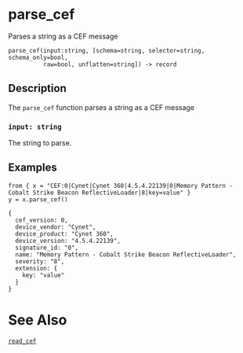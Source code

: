
# parse_cef

Parses a string as a CEF message

```tql
parse_cef(input:string, [schema=string, selector=string, schema_only=bool,
          raw=bool, unflatten=string]) -> record
```

## Description

The `parse_cef` function parses a string as a CEF message

### `input: string`

The string to parse.

<CommonOptions />

## Examples

```tql
from { x = "CEF:0|Cynet|Cynet 360|4.5.4.22139|0|Memory Pattern - Cobalt Strike Beacon ReflectiveLoader|8|key=value" }
y = x.parse_cef()
```
```tql
{
  cef_version: 0,
  device_vendor: "Cynet",
  device_product: "Cynet 360",
  device_version: "4.5.4.22139",
  signature_id: "0",
  name: "Memory Pattern - Cobalt Strike Beacon ReflectiveLoader",
  severity: "8",
  extension: {
    key: "value"
  }
}
```

# See Also

[`read_cef`](../operators/read_cef.mdx)
